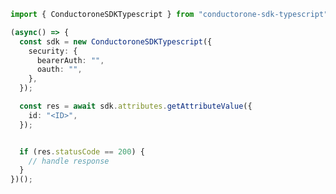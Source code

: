 ```typescript GetAttributeValue.ts
import { ConductoroneSDKTypescript } from "conductorone-sdk-typescript";

(async() => {
  const sdk = new ConductoroneSDKTypescript({
    security: {
      bearerAuth: "",
      oauth: "",
    },
  });

  const res = await sdk.attributes.getAttributeValue({
    id: "<ID>",
  });


  if (res.statusCode == 200) {
    // handle response
  }
})();
```
